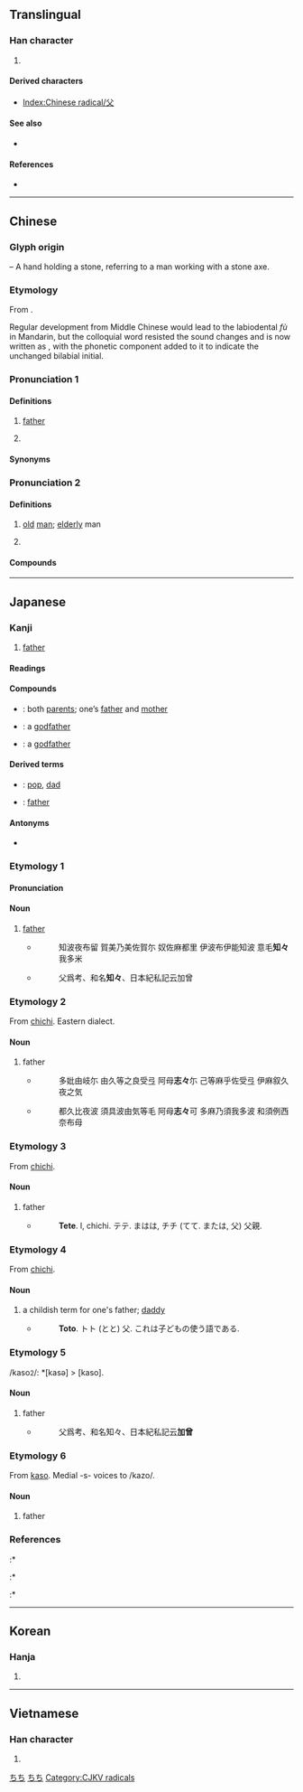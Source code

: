 {{also|乂}}
{{character info/new}}
==Translingual==
{{stroke order|type=animate}}

===Han character===
{{Han char|rn=88|rad=父|as=00|sn=4|four=80400|canj=CK|ids=⿱八乂}}

# {{mul-kangxi radical-def}}

====Derived characters====
* [[Index:Chinese radical/父]]

====See also====
* {{l|mul|交}} <!-- unrelated, but graphically similar -->

====References====
* {{Han ref|kx=0690.010|dkj=19721|dj=1103.010|hdz=32039.010|uh=7236|ud=29238|bh=A4F7|bd=42231}}

----

==Chinese==
{{zh-forms}}

===Glyph origin===
{{Han etyl}}
{{liushu|p}} – A hand holding a stone, referring to a man working with a stone axe.

===Etymology===
From {{inh|zh|sit-pro|*p/ba||male; father}}.

Regular development from Middle Chinese would lead to the labiodental ''fù'' in Mandarin, but the colloquial word resisted the sound changes and is now written as {{zh-l|爸}}, with the {{zh-l|巴}} phonetic component added to it to indicate the unchanged bilabial initial.

===Pronunciation 1===
{{zh-pron
|m=fù
|c=fu6
|h=pfs=fu
|mn=xm,zz,tw:hū/qz:hǔ
|mn-t=hu6/bê6
|mn-t_note=hu6 - literary; bê6 - semantic (original character is [[爸]])
|w=3vu
|mc=2
|oc=2
|cat=n
}}

====Definitions====
{{zh-hanzi}}

# [[father]]
#: {{zh-x|父親|[formal] father}}
#: {{zh-x|父母|parents; father and mother}}
#: {{zh-x|父子|father and son}}
#: {{zh-x|父女|father and daughter}}
#: {{zh-x|父輩|one's father's generation}}
#: {{zh-x|家父|[humble] my father}}
#: {{zh-x|生父|biological father}}
#: {{zh-x|養父|adoptive father}}
#: {{zh-x|繼父|stepfather}}
#: {{zh-x|天父|[Christianity] Heavenly Father}}
#: {{zh-x|國父|father of a nation; [specifically] Father of the Republic ({{w|Sun Yat-sen}})}}
#: {{zh-x|雜交 水稻 之 父|'''Father''' of Hybrid Rice}}
# {{n-g|Used to address a male elder member of a family.}}
#: {{zh-x|祖父|parental grandfather (one's father's father)}}
#: {{zh-x|伯父|paternal uncle (father's elder brother)}}
#: {{zh-x|叔父|uncle (father's younger brother)}}
#: {{zh-x|岳父|father-in-law (wife's father)}}
#: {{zh-x|舅父|maternal uncle (mother's brother)}}
#: {{zh-x|姨父|maternal uncle (husband of mother's sister)}}
#: {{zh-x|姑父|paternal uncle (husband of father's sister)}}

====Synonyms====
{{zh-dial|爸爸}}
{{zh-dial|爸爸-2}}

===Pronunciation 2===
{{zh-pron
|m=fǔ
|c=fu2
|mn=xm:hú
|mn-t=hu6/hu2
|mc=1
|oc=1
}}

====Definitions====
{{zh-hanzi}}

# {{lb|zh|literary|respectful}} [[old]] [[man]]; [[elderly]] man
#: {{zh-x|漁父{fǔ}|old fisherman}}
#: {{zh-x|田父{fǔ}|old farmer}}
# {{lb|zh|literary}} {{zh-alt-form|甫|{{n-g|honorific suffix used after a man's name;}} [[courtesy name]]}}
#: {{zh-x|^梁父{fǔ}山（^梁甫山）|Mount Liang'''fu''' (alternately, Mount Liangfu) (in Shandong, China)}}

====Compounds====
{{zh-der|丁父憂|世父|主父|乃父|亞父|亡父|人父|仲父|伯夷父|伯父|假父|傅父|傖父|先父|再生父母|冶父|博父國|叔父|古公亶父|召父杜母|君父|嗣父母|嚴父|國父|壤父|外父|外祖父|大父|天父|夸父|夸父逐日|姑父|姨父|子承父業|子為父隱|孔父嘉|季父|宣父|家父|寄父|尼父|岳父|巢父|師父|幹父之蠱|後父|從父|恩同父母|慈父|慶父|戀父情結|教父|教父哲學|是父是子|曾祖父|朴父|桂父|梁父吟|樸父|江東父老|漁父|父債子還|父兄|父喪|父嚴子孝|父執|父執輩|父天母地|父子|父子兵|父子同牝|父子天性|父慈子孝|父析子荷|父業|父權|父母|父母之命|父母之邦|父母國|父母子女|父母官|父母恩勤|父母雙亡|父母骨肉|父為子隱|父精母血|父系|父系制度|父老|父臺|父親|父親節|父輩|父黨|猶父|王父|生父|田父之獲|異父|相父|祈父|祖父|神父|緹縈救父|繼父|義父|老師父|老父|舅父|衣食父母|親生父母|認賊作父|諸父|賣身葬父|造父|重生父母|阿父|顯父|養父|養身父母|有其父必有其子|梁父山}}

----

==Japanese==

===Kanji===
{{ja-kanji|grade=2|rs=父00}}

# [[father]]

====Readings====
{{ja-readings
|goon=ぶ, ふ
|kanon=ふ
|kanyoon=ほ
|kun=ちち-, とう, とと
}}

====Compounds====
{{der-top|Compounds}}
* {{ja-r|父母|ふぼ}}: both [[parents]]; one’s [[father]] and [[mother]]
* {{ja-r|教父|きょうふ}}: a [[godfather]]
{{der-mid}}
* {{ja-r|代父|だいふ}}: a [[godfather]]
{{der-bottom}}

====Derived terms====
{{der-top}}
* {{ja-r|父ちゃん|とうちゃん}}: {{qualifier|term of endearment}} [[pop]], [[dad]]
{{der-mid}}
* {{ja-r|お父さん|おとうさん}}: [[father]]
{{der-bottom}}

====Antonyms====
* {{l|ja|母}}

===Etymology 1===
{{ja-kanjitab|ちち|yomi=k}}

====Pronunciation====
{{ja-pron|yomi=k|ちち|acc=2|dev=1|acc_ref=DJR,NHK|acc2=1|acc2_ref=DJR,NHK}}

====Noun====
{{ja-noun|ちち}}

# [[father]]
#* {{RQ:Man'yōshū|20|4402}}
#*: 知波夜布留 賀美乃美佐賀尓 奴佐麻都里 伊波布伊能知波 意毛'''知々'''我多米
#* {{RQ:Wamyō Ruijushō|1|115}}
#*: 父爲考、和名'''知々'''、日本紀私記云加曾

===Etymology 2===
From [[父|chichi]]. Eastern dialect.

====Noun====
{{ja-noun|しし}}

# father
#* {{RQ:Man'yōshū|20|4376}}
#*: 多妣由岐尓 由久等之良受弖 阿母'''志々'''尓 己等麻乎佐受弖 伊麻叙久夜之気
#* {{RQ:Man'yōshū|20|4378}}
#*: 都久比夜波 須具波由気等毛 阿母'''志々'''可 多麻乃須我多波 和須例西奈布母

===Etymology 3===
From [[父|chichi]].

====Noun====
{{ja-noun|てて}}

# father
#* {{RQ:Nippo Jisho|649}}
#*: '''Tete'''. l, chichi. テテ. まはは, チチ (てて. または, 父) 父親.

===Etymology 4===
From [[父|chichi]].

====Noun====
{{ja-noun|とと}}

# a childish term for one's father; [[daddy]]
#* {{RQ:Nippo Jisho|670}}
#*: '''Toto'''. トト (とと) 父. これは子どもの使う語である.

===Etymology 5===
/kaso<small>2</small>/: *[kasə] > [kaso].

====Noun====
{{ja-noun|かそ}}

# father
#* {{RQ:Wamyō Ruijushō|1|115}}
#*: 父爲考、和名知々、日本紀私記云'''加曾'''

===Etymology 6===
From [[父|kaso]]. Medial -s- voices to /kazo/.

====Noun====
{{ja-noun|かぞ}}

# father

===References===
<references/>
:* {{R:Nippo Jisho}}
:* {{R:Wamyō Ruijushō}}
:* {{R:Man'yōshū 4}}

[[Category:Japanese basic words|ちち]]
[[Category:ja:Family|ちち]]

----

==Korean==

===Hanja===
{{ko-hanja|hangeul=[[부]], [[보]]|rv=bu, bo|mr=pu, po|y=pu, po|eumhun=[[아비]], [[자]]|ehrv=abi, ja|ehmr=abi, cha|ehy=api, ca}}

# {{defn|lang=ko|sort=父00}}

----

==Vietnamese==

===Han character===
{{vi-hantu|[[phụ]], [[bố]]|rs=父00}}

# {{defn|lang=vi|sort=父00}}

[[Category:CJKV radicals]]